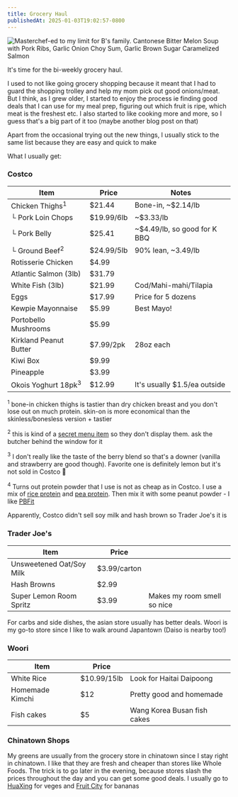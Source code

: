 ```yaml
---
title: Grocery Haul
publishedAt: 2025-01-03T19:02:57-0800
---
```


<Image
  src="/images/food.png"
  alt="Masterchef-ed to my limit for B's family. Cantonese Bitter Melon Soup with Pork Ribs, Garlic Onion Choy Sum, Garlic Brown Sugar Caramelized Salmon"
/>

It's time for the bi-weekly grocery haul.

I used to not like going grocery shopping because it meant that I had to guard the shopping trolley and help my mom pick out good onions/meat. But I think, as I grew older, I started to enjoy the process ie finding good deals that I can use for my meal prep, figuring out which fruit is ripe, which meat is the freshest etc. I also started to like cooking more and more, so I guess that's a big part of it too (maybe another blog post on that)

Apart from the occasional trying out the new things, I usually stick to the same list because they are easy and quick to make

What I usually get:

### Costco

| Item                           | Price      | Notes                        |
| ------------------------------ | ---------- | ---------------------------- |
| Chicken Thighs<sup>1</sup>     | $21.44     | Bone-in, ~$2.14/lb           |
| └ Pork Loin Chops              | $19.99/6lb | ~$3.33/lb                    |
| └ Pork Belly                   | $25.41     | ~$4.49/lb, so good for K BBQ |
| └ Ground Beef<sup>2</sup>      | $24.99/5lb | 90% lean, ~3.49/lb           |
| Rotisserie Chicken             | $4.99      |                              |
| Atlantic Salmon (3lb)          | $31.79     |                              |
| White Fish (3lb)               | $21.99     | Cod/Mahi-mahi/Tilapia        |
| Eggs                           | $17.99     | Price for 5 dozens           |
| Kewpie Mayonnaise              | $5.99      | Best Mayo!                   |
| Portobello Mushrooms           | $5.99      |                              |
| Kirkland Peanut Butter         | $7.99/2pk  | 28oz each                    |
| Kiwi Box                       | $9.99      |                              |
| Pineapple                      | $3.99      |                              |
| Okois Yoghurt 18pk<sup>3</sup> | $12.99     | It's usually $1.5/ea outside |

<sup>1</sup> bone-in chicken thighs is tastier than dry chicken breast and you
don't lose out on much protein. skin-on is more economical than the
skinless/bonesless version + tastier

<sup>2</sup> this is kind of a [secret menu
item](https://www.reddit.com/r/Costco/comments/etsfom/yesterday_i_found_out_costco_actually_gets_93/)
so they don't display them. ask the butcher behind the window for it

<sup>3</sup> I don't really like the taste of the berry blend so that's a downer
(vanilla and strawberry are good though). Favorite one is definitely lemon but
it's not sold in Costco 🥲

<sup>4</sup> Turns out protein powder that I use is not as cheap as in Costco. I
use a mix of [rice protein](https://www.amazon.com/dp/B09XHSJ7PP) and [pea
protein](https://www.amazon.com/dp/B081SC57JM). Then mix it with some peanut
powder - I like [PBFit](https://www.amazon.com/dp/B08H56G22H)

Apparently, Costco didn't sell soy milk and hash brown so Trader Joe's it is

### Trader Joe's

| Item                     | Price        |                             |
| ------------------------ | ------------ | --------------------------- |
| Unsweetened Oat/Soy Milk | $3.99/carton |                             |
| Hash Browns              | $2.99        |                             |
| Super Lemon Room Spritz  | $3.99        | Makes my room smell so nice |

For carbs and side dishes, the asian store usually has better deals. Woori is my go-to store
since I like to walk around Japantown (Daiso is nearby too!)

### Woori

| Item            | Price       |                             |
| --------------- | ----------- | --------------------------- |
| White Rice      | $10.99/15lb | Look for Haitai Daipoong    |
| Homemade Kimchi | $12         | Pretty good and homemade    |
| Fish cakes      | $5          | Wang Korea Busan fish cakes |

### Chinatown Shops

My greens are usually from the grocery store in chinatown since I stay right in chinatown. I like that they are fresh and cheaper than stores like Whole Foods. The trick is to go later in the evening, because stores slash the prices throughout the day and you can get some good deals. I usually go to [HuaXing](https://maps.app.goo.gl/F6vNcDKn4r3BNV4w9) for veges and [Fruit City](https://maps.app.goo.gl/DvpRcWr356hnyKVn9) for bananas
